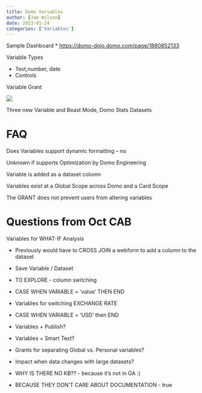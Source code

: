 ```yaml
---
title: Domo Variables
author: [Jae Wilson]
date: 2023-01-24
categories: ['Variables']
---
```


Sample Dashboard
*   [https://domo-dojo.domo.com/page/1880852133](https://domo-dojo.domo.com/page/1880852133)

Variable Types

*   Text,number, date
*   Controls

Variable Grant

![](https://lh6.googleusercontent.com/7nAzmGrj-zkJc2y02x1-XKtsG2NqZ16sZvkgeVFmIiqwxJKYT0lHppHGzfHBTXcSJSuMwYMetBE3dRUbeU8UreflmRD5pKVtujahfq2ShBmkVDNZiOushKc8t9Mr_rV9ZgQ_i7Lsv0f0RUQaJjqfUIpPTR2q3G_6wafDbSoW6osJNFh6Y0lxZifGnFotkA)

Three new Variable and Beast Mode, Domo Stats Datasets

FAQ
===

Does Variables support dynamic formatting – no

Unknown if supports Optimization by Domo Engineering

Variable is added as a dataset column

Variables exist at a Global Scope across Domo and a Card Scope

The GRANT does not prevent users from altering variables

Questions from Oct CAB
======================

Variables for WHAT-IF Analysis

*   Previously would have to CROSS JOIN a webform to add a column to the dataset
*   Save Variable / Dataset
*   TO EXPLORE - column switching

*   CASE WHEN VARIABLE = ‘value’ THEN <column name> END

*   Variables for switching EXCHANGE RATE

*   CASE WHEN VARIABLE = ‘USD’ then <usd exchange rate> END

*   Variables + Publish?
*   Variables + Smart Text?
*   Grants for separating Global vs. Personal variables?
*   Impact when data changes with large datasets?
*   WHY IS THERE NO KB?? - because it’s not in GA :)

*   BECAUSE THEY DON’T CARE ABOUT DOCUMENTATION - true
